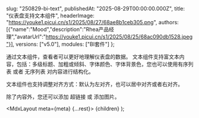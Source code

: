 
  slug: "250829-bi-text",
  publishedAt: "2025-08-29T00:00:00.000Z",
  title: "仪表盘支持文本组件",
  headerImage: "https://youke1.picui.cn/s1/2025/08/27/68ae8b1ceb305.png",
  authors: [{"name":"Mood","description":"Rhea产品经理","avatarUrl":"https://youke1.picui.cn/s1/2025/08/25/68ac090db1528.jpeg"}],
  versions: ["v5.0"],
  modules: ["BI套件"]
};

通过文本组件，查看者可以更好地理解仪表盘的数据。
​
文本组件支持富文本内容，包括：多级标题、加粗或倾斜、字体颜色、字体背景色，您也可以使用有序列表 或者 无序列表 对内容进行结构化。 ​

文本组件也支持调整对齐方式：默认为左对齐，也可以居中对齐或者右对齐。​

除了内容外，您还可以添加 超链接 或 添加图片。

  <MdxLayout meta={meta} {...rest}>
    {children}
  </MdxLayout>
);

